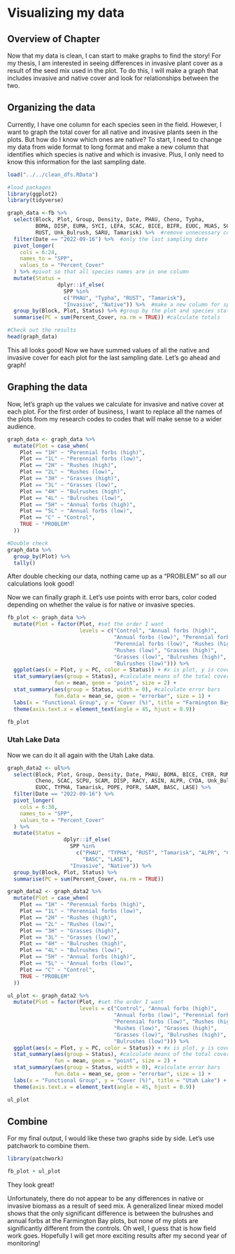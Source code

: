 # Visualizing my data

## Overview of Chapter
Now that my data is clean, I can start to make graphs to find the story! For my thesis, I am interested in seeing differences in invasive plant cover as a result of the seed mix used in the plot. To do this, I will make a graph that includes invasive and native cover and look for relationships between the two.

## Organizing the data
Currently, I have one column for each species seen in the field. However, I want to graph the total cover for all native and invasive plants seen in the plots. But how do I know which ones are native? To start, I need to change my data from wide format to long format and make a new column that identifies which species is native and which is invasive. Plus, I only need to know this information for the last sampling date. 

```r
load("../../clean_dfs.RData")
```

```r
#load packages
library(ggplot2)
library(tidyverse)

graph_data <-fb %>%
  select(Block, Plot, Group, Density, Date, PHAU, Cheno, Typha, 
         BOMA, DISP, EUMA, SYCI, LEFA, SCAC, BICE, BIFR, EUOC, MUAS, SCAM, RUMA,
         RUST, Unk_Bulrush, SARU, Tamarisk) %>%  #remove unnecessary columns
  filter(Date == "2022-09-16") %>%  #only the last sampling date
  pivot_longer(
    cols = 6:24, 
    names_to = "SPP",
    values_to = "Percent_Cover"
  ) %>% #pivot so that all species names are in one column
  mutate(Status = 
                dplyr::if_else(
                  SPP %in%
                  c("PHAU", "Typha", "RUST", "Tamarisk"), 
                  "Invasive", "Native")) %>%  #make a new column for species status
  group_by(Block, Plot, Status) %>% #group by the plot and species status
  summarise(PC = sum(Percent_Cover, na.rm = TRUE)) #calculate totals

#Check out the results
head(graph_data)
```

This all looks good! Now we have summed values of all the native and invasive cover for each plot for the last sampling date. Let's go ahead and graph!

## Graphing the data
Now, let's graph up the values we calculate for invasive and native cover at each plot. For the first order of business, I want to replace all the names of the plots from my research codes to codes that will make sense to a wider audience.

```r
graph_data <- graph_data %>% 
  mutate(Plot = case_when(
    Plot == "1H" ~ "Perennial forbs (high)",
    Plot == "1L" ~ "Perennial forbs (low)",
    Plot == "2H" ~ "Rushes (high)",
    Plot == "2L" ~ "Rushes (low)",
    Plot == "3H" ~ "Grasses (high)",
    Plot == "3L" ~ "Grasses (low)",
    Plot == "4H" ~ "Bulrushes (high)",
    Plot == "4L" ~ "Bulrushes (low)",
    Plot == "5H" ~ "Annual forbs (high)",
    Plot == "5L" ~ "Annual forbs (low)",
    Plot == "C" ~ "Control",
    TRUE ~ "PROBLEM"
  ))

#Double check
graph_data %>% 
  group_by(Plot) %>% 
  tally()

```
After double checking our data, nothing came up as a "PROBLEM" so all our calculations look good!

Now we can finally graph it. Let's use points with error bars, color coded depending on whether the value is for native or invasive species. 

```r
fb_plot <- graph_data %>%
  mutate(Plot = factor(Plot, #set the order I want
                       levels = c("Control", "Annual forbs (high)", 
                                  "Annual forbs (low)", "Perennial forbs (high)",
                                  "Perennial forbs (low)", "Rushes (high)",
                                  "Rushes (low)", "Grasses (high)", 
                                  "Grasses (low)", "Bulrushes (high)",
                                  "Bulrushes (low)"))) %>% 
  ggplot(aes(x = Plot, y = PC, color = Status)) + #x is plot, y is cover
  stat_summary(aes(group = Status), #calculate means of the total cover
               fun = mean, geom = "point", size = 2) +
  stat_summary(aes(group = Status, width = 0), #calculate error bars
               fun.data = mean_se, geom = "errorbar", size = 1) +
  labs(x = "Functional Group", y = "Cover (%)", title = "Farmington Bay") + #labels
  theme(axis.text.x = element_text(angle = 45, hjust = 0.9)) 

fb_plot
```
### Utah Lake Data
Now we can do it all again with the Utah Lake data.

```r
graph_data2 <- ul%>%
  select(Block, Plot, Group, Density, Date, PHAU, BOMA, BICE, CYER, RUMA,
         Cheno, SCAC, SCPU, SCAM, DISP, RACY, ASIN, ALPR, CYDA, Unk_Bulrush, BY, SYCI,
         EUOC, TYPHA, Tamarisk, POPE, POFR, SAAM, BASC, LASE) %>%
  filter(Date == "2022-09-16") %>% 
  pivot_longer(
    cols = 6:30, 
    names_to = "SPP",
    values_to = "Percent_Cover"
  ) %>% 
  mutate(Status = 
                  dplyr::if_else(
                    SPP %in%
                      c("PHAU", "TYPHA", "RUST", "Tamarisk", "ALPR", "CYDA", "BY", 
                        "BASC", "LASE"), 
                    "Invasive", "Native")) %>% 
  group_by(Block, Plot, Status) %>%
  summarise(PC = sum(Percent_Cover, na.rm = TRUE))

graph_data2 <- graph_data2 %>% 
  mutate(Plot = case_when(
    Plot == "1H" ~ "Perennial forbs (high)",
    Plot == "1L" ~ "Perennial forbs (low)",
    Plot == "2H" ~ "Rushes (high)",
    Plot == "2L" ~ "Rushes (low)",
    Plot == "3H" ~ "Grasses (high)",
    Plot == "3L" ~ "Grasses (low)",
    Plot == "4H" ~ "Bulrushes (high)",
    Plot == "4L" ~ "Bulrushes (low)",
    Plot == "5H" ~ "Annual forbs (high)",
    Plot == "5L" ~ "Annual forbs (low)",
    Plot == "C" ~ "Control",
    TRUE ~ "PROBLEM"
  ))

ul_plot <- graph_data2 %>%
  mutate(Plot = factor(Plot, #set the order I want
                       levels = c("Control", "Annual forbs (high)", 
                                  "Annual forbs (low)", "Perennial forbs (high)",
                                  "Perennial forbs (low)", "Rushes (high)",
                                  "Rushes (low)", "Grasses (high)", 
                                  "Grasses (low)", "Bulrushes (high)",
                                  "Bulrushes (low)"))) %>% 
  ggplot(aes(x = Plot, y = PC, color = Status)) + #x is plot, y is cover
  stat_summary(aes(group = Status), #calculate means of the total cover
               fun = mean, geom = "point", size = 2) +
  stat_summary(aes(group = Status, width = 0), #calculate error bars
               fun.data = mean_se, geom = "errorbar", size = 1) +
  labs(x = "Functional Group", y = "Cover (%)", title = "Utah Lake") + #labels
  theme(axis.text.x = element_text(angle = 45, hjust = 0.9)) 

ul_plot
```

## Combine
For my final output, I would like these two graphs side by side. Let's use patchwork to combine them. 

```r
library(patchwork)

fb_plot + ul_plot
```

They look great! 

Unfortunately, there do not appear to be any differences in native or invasive biomass as a result of seed mix. A generalized linear mixed model shows that the only significant difference is between the bulrushes and annual forbs at the Farmington Bay plots, but none of my plots are significantly different from the controls. Oh well, I guess that is how field work goes. Hopefully I will get more exciting results after my second year of monitoring!